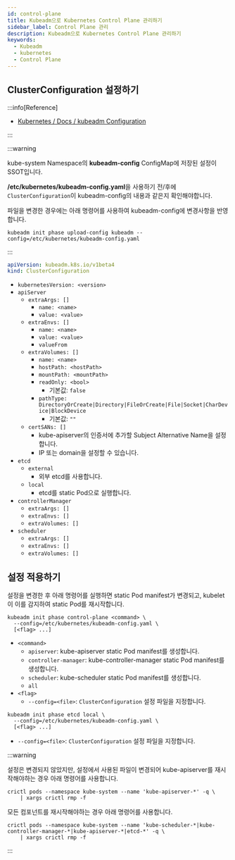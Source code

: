```yaml
---
id: control-plane
title: Kubeadm으로 Kubernetes Control Plane 관리하기
sidebar_label: Control Plane 관리
description: Kubeadm으로 Kubernetes Control Plane 관리하기
keywords:
  - Kubeadm
  - kubernetes
  - Control Plane
---
```


## ClusterConfiguration 설정하기

:::info[Reference]

- [Kubernetes / Docs / kubeadm Configuration](https://kubernetes.io/docs/reference/config-api/kubeadm-config.v1beta4/)

:::

:::warning

kube-system Namespace의 **kubeadm-config** ConfigMap에 저장된 설정이 SSOT입니다.

**/etc/kubernetes/kubeadm-config.yaml**을 사용하기 전/후에 `ClusterConfiguration`이 kubeadm-config의 내용과 같은지 확인해야합니다.

파일을 변경한 경우에는 아래 명령어를 사용하여 kubeadm-config에 변경사항을 반영합니다.

```shell
kubeadm init phase upload-config kubeadm --config=/etc/kubernetes/kubeadm-config.yaml
```

:::

```yaml title="/etc/kubernetes/kubeadm-config.yaml"
apiVersion: kubeadm.k8s.io/v1beta4
kind: ClusterConfiguration
```

- `kubernetesVersion: <version>`
- `apiServer`
  - `extraArgs: []`
    - `name: <name>`
    - `value: <value>`
  - `extraEnvs: []`
    - `name: <name>`
    - `value: <value>`
    - `valueFrom`
  - `extraVolumes: []`
    - `name: <name>`
    - `hostPath: <hostPath>`
    - `mountPath: <mountPath>`
    - `readOnly: <bool>`
      - 기본값: `false`
    - `pathType: DirectoryOrCreate|Directory|FileOrCreate|File|Socket|CharDevice|BlockDevice`
      - 기본값: `""`
  - `certSANs: []`
    - kube-apiserver의 인증서에 추가할 Subject Alternative Name을 설정합니다.
    - IP 또는 domain을 설정할 수 있습니다.
- `etcd`
  - `external`
    - 외부 etcd를 사용합니다.
  - `local`
    - etcd를 static Pod으로 실행합니다.
- `controllerManager`
  - `extraArgs: []`
  - `extraEnvs: []`
  - `extraVolumes: []`
- `scheduler`
  - `extraArgs: []`
  - `extraEnvs: []`
  - `extraVolumes: []`

## 설정 적용하기

설정을 변경한 후 아래 명령어를 실행하면 static Pod manifest가 변경되고, kubelet이 이를 감지하여 static Pod를 재시작합니다.

```shell
kubeadm init phase control-plane <command> \
  --config=/etc/kubernetes/kubeadm-config.yaml \
  [<flag> ...]
```

- `<command>`
  - `apiserver`: kube-apiserver static Pod manifest를 생성합니다.
  - `controller-manager`: kube-controller-manager static Pod manifest를 생성합니다.
  - `scheduler`: kube-scheduler static Pod manifest를 생성합니다.
  - `all`
- `<flag>`
  - `--config=<file>`: `ClusterConfiguration` 설정 파일을 지정합니다.

```shell
kubeadm init phase etcd local \
  --config=/etc/kubernetes/kubeadm-config.yaml \
  [<flag> ...]
```

- `--config=<file>`: `ClusterConfiguration` 설정 파일을 지정합니다.

:::warning

설정은 변경되지 않았지만, 설정에서 사용된 파일이 변경되어 kube-apiserver를 재시작해야하는 경우 아래 명령어를 사용합니다.

```shell
crictl pods --namespace kube-system --name 'kube-apiserver-*' -q \
    | xargs crictl rmp -f
```

모든 컴포넌트를 재시작해야하는 경우 아래 명령어를 사용합니다.

```shell
crictl pods --namespace kube-system --name 'kube-scheduler-*|kube-controller-manager-*|kube-apiserver-*|etcd-*' -q \
    | xargs crictl rmp -f
```

:::
